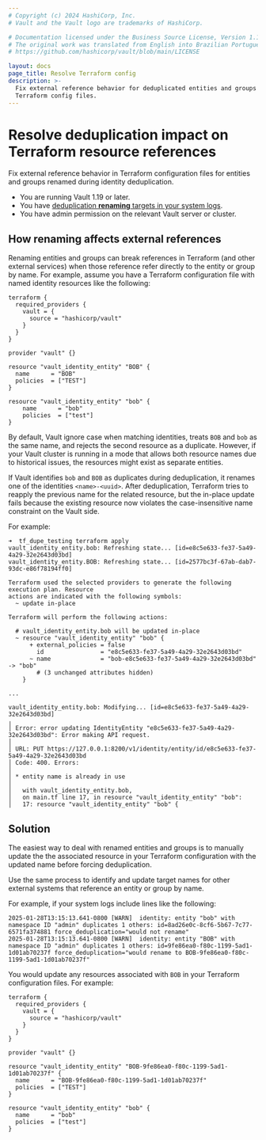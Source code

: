 ```yaml
---
# Copyright (c) 2024 HashiCorp, Inc.
# Vault and the Vault logo are trademarks of HashiCorp.

# Documentation licensed under the Business Source License, Version 1.1.
# The original work was translated from English into Brazilian Portuguese.
# https://github.com/hashicorp/vault/blob/main/LICENSE

layout: docs
page_title: Resolve Terraform config
description: >-
  Fix external reference behavior for deduplicated entities and groups in
  Terraform config files.
---
```


# Resolve deduplication impact on Terraform resource references

Fix external reference behavior in Terraform configuration files for entities
and groups renamed during identity deduplication.

<Tip title="Assumptions">

- You are running Vault 1.19 or later.
- You have [deduplication **renaming** targets in your system logs](/vault/docs/upgrading/identity-deduplication).
- You have admin permission on the relevant Vault server or cluster.

</Tip>


## How renaming affects external references

Renaming entities and groups can break references in Terraform (and other
external services) when those reference refer directly to the entity or group by
name. For example, assume you have a Terraform configuration file with named
identity resources like the following:

<CodeBlockConfig highlight="11,16" hideClipboard="true">

```hcl
terraform {
  required_providers {
    vault = {
      source = "hashicorp/vault"
    }
  }
}

provider "vault" {}

resource "vault_identity_entity" "BOB" {
  name      = "BOB"
  policies  = ["TEST"]
}

resource "vault_identity_entity" "bob" {
    name      = "bob"
    policies  = ["test"]
}
```

</CodeBlockConfig>

By default, Vault ignore case when matching identities, treats `BOB` and `bob`
as the same name, and rejects the second resource as a duplicate. However, if
your Vault cluster is running in a mode that allows both resource names due to
historical issues, the resources might exist as separate entities.

If Vault identifies `bob` and `BOB` as duplicates during deduplication, it
renames one of the identities `<name>-<uuid>`. After deduplication, Terraform
tries to reapply the previous name for the related resource, but the in-place
update fails because the existing resource now violates the case-insensitive
name constraint on the Vault side.

For example:

<CodeBlockConfig highlight="2,3,11,21,28" hideClipboard="true">

```
➜  tf_dupe_testing terraform apply
vault_identity_entity.bob: Refreshing state... [id=e8c5e633-fe37-5a49-4a29-32e2643d03bd]
vault_identity_entity.BOB: Refreshing state... [id=2577bc3f-67ab-dab7-93dc-e86f78194ff0]

Terraform used the selected providers to generate the following execution plan. Resource
actions are indicated with the following symbols:
  ~ update in-place

Terraform will perform the following actions:

  # vault_identity_entity.bob will be updated in-place
  ~ resource "vault_identity_entity" "bob" {
      + external_policies = false
        id                = "e8c5e633-fe37-5a49-4a29-32e2643d03bd"
      ~ name              = "bob-e8c5e633-fe37-5a49-4a29-32e2643d03bd" -> "bob"
        # (3 unchanged attributes hidden)
    }

...

vault_identity_entity.bob: Modifying... [id=e8c5e633-fe37-5a49-4a29-32e2643d03bd]
╷
│ Error: error updating IdentityEntity "e8c5e633-fe37-5a49-4a29-32e2643d03bd": Error making API request.
│
│ URL: PUT https://127.0.0.1:8200/v1/identity/entity/id/e8c5e633-fe37-5a49-4a29-32e2643d03bd
│ Code: 400. Errors:
│
│ * entity name is already in use
│
│   with vault_identity_entity.bob,
│   on main.tf line 17, in resource "vault_identity_entity" "bob":
│   17: resource "vault_identity_entity" "bob" {
```

</CodeBlockConfig>


## Solution

The easiest way to deal with renamed entities and groups is to manually update the
the associated resource in your Terraform configuration with the updated name
before forcing deduplication.

<Tip>

Use the same process to identify and update target names for other external
systems that reference an entity or group by name.

</Tip>

For example, if your system logs include lines like the following:

<CodeBlockConfig hideClipboard="true">

```text
2025-01-28T13:15:13.641-0800 [WARN]  identity: entity "bob" with namespace ID "admin" duplicates 1 others: id=8ad26e0c-8cf6-5b67-7c77-6571fa374881 force_deduplication="would not rename"
2025-01-28T13:15:13.641-0800 [WARN]  identity: entity "BOB" with namespace ID "admin" duplicates 1 others: id=9fe86ea0-f80c-1199-5ad1-1d01ab70237f force_deduplication="would rename to BOB-9fe86ea0-f80c-1199-5ad1-1d01ab70237f"
```

</CodeBlockConfig>

You would update any resources associated with `BOB` in your Terraform
configuration files. For example:

<CodeBlockConfig highlight="11,16" hideClipboard="true">

```hcl
terraform {
  required_providers {
    vault = {
      source = "hashicorp/vault"
    }
  }
}

provider "vault" {}

resource "vault_identity_entity" "BOB-9fe86ea0-f80c-1199-5ad1-1d01ab70237f" {
  name      = "BOB-9fe86ea0-f80c-1199-5ad1-1d01ab70237f"
  policies  = ["TEST"]
}

resource "vault_identity_entity" "bob" {
  name      = "bob"
  policies  = ["test"]
}
```

</CodeBlockConfig>
